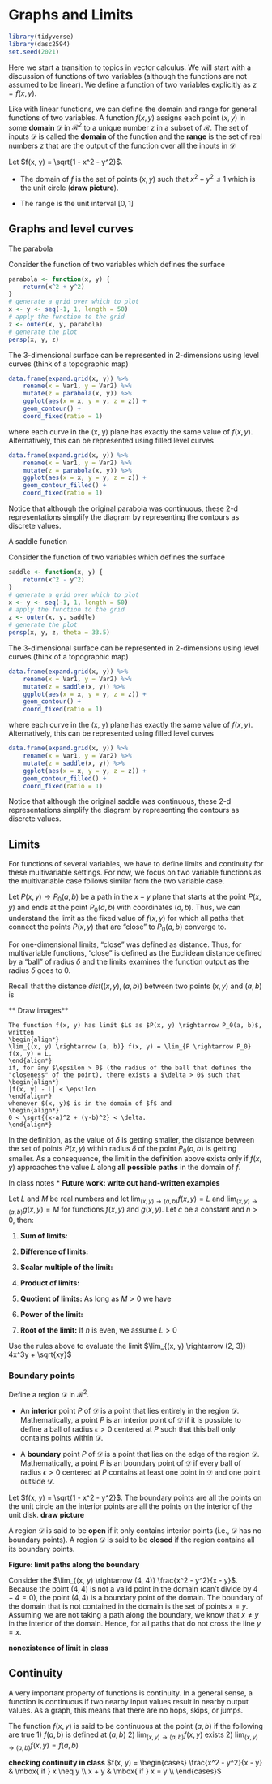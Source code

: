 # Graphs and Limits

```r
library(tidyverse)
library(dasc2594)
set.seed(2021)
```

Here we start a transition to topics in vector calculus. We will start with a discussion of functions of two variables (although the functions are not assumed to be linear). We define a function of two variables explicitly as $z = f(x, y)$. 

:::{.definition}
Like with linear functions, we can define the domain and range for general functions of two variables. A function $f(x, y)$ assigns each point $(x, y)$ in some **domain** $\mathcal{D}$ in $\mathcal{R}^2$ to a unique number $z$ in a subset of $\mathcal{R}$. The set of inputs $\mathcal{D}$ is called the **domain** of the function and the **range** is the set of real numbers $z$ that are the output of the function over all the inputs in $\mathcal{D}$
:::


:::{.example}
Let $f(x, y) = \sqrt{1 - x^2 - y^2}$. 

* The domain of $f$ is the set of points $(x, y)$ such that $x^2 + y^2 \leq 1$ which is the unit circle (**draw picture**).

* The range is the unit interval $[0, 1]$
:::




## Graphs and level curves

:::{.example}
The parabola

Consider the function of two variables 
\begin{align*}
f(x, y) = x^2 + y^2
\end{align*}
which defines the surface
```r
parabola <- function(x, y) {
    return(x^2 + y^2)
}
# generate a grid over which to plot
x <- y <- seq(-1, 1, length = 50)
# apply the function to the grid
z <- outer(x, y, parabola)
# generate the plot
persp(x, y, z)
```
The 3-dimensional surface can be represented in 2-dimensions using level curves (think of a topographic map)
```r
data.frame(expand.grid(x, y)) %>%
    rename(x = Var1, y = Var2) %>%
    mutate(z = parabola(x, y)) %>%
    ggplot(aes(x = x, y = y, z = z)) +
    geom_contour() +
    coord_fixed(ratio = 1)
```
where each curve in the (x, y) plane has exactly the same value of $f(x, y)$. Alternatively, this can be represented using filled level curves 
```r
data.frame(expand.grid(x, y)) %>%
    rename(x = Var1, y = Var2) %>%
    mutate(z = parabola(x, y)) %>%
    ggplot(aes(x = x, y = y, z = z)) +
    geom_contour_filled() +
    coord_fixed(ratio = 1)
```
Notice that although the original parabola was continuous, these 2-d representations simplify the diagram by representing the contours as discrete values. 
:::


:::{.example}
A saddle function

Consider the function of two variables 
\begin{align*}
f(x, y) = x^2 - y^2
\end{align*}
which defines the surface
```r
saddle <- function(x, y) {
    return(x^2 - y^2)
}
# generate a grid over which to plot
x <- y <- seq(-1, 1, length = 50)
# apply the function to the grid
z <- outer(x, y, saddle)
# generate the plot
persp(x, y, z, theta = 33.5)
```
The 3-dimensional surface can be represented in 2-dimensions using level curves (think of a topographic map)
```r
data.frame(expand.grid(x, y)) %>%
    rename(x = Var1, y = Var2) %>%
    mutate(z = saddle(x, y)) %>%
    ggplot(aes(x = x, y = y, z = z)) +
    geom_contour() +
    coord_fixed(ratio = 1)
```
where each curve in the (x, y) plane has exactly the same value of $f(x, y)$. Alternatively, this can be represented using filled level curves 
```r
data.frame(expand.grid(x, y)) %>%
    rename(x = Var1, y = Var2) %>%
    mutate(z = saddle(x, y)) %>%
    ggplot(aes(x = x, y = y, z = z)) +
    geom_contour_filled() +
    coord_fixed(ratio = 1)
```
Notice that although the original saddle was continuous, these 2-d representations simplify the diagram by representing the contours as discrete values. 
:::




## Limits
For functions of several variables, we have to define limits and continuity for these multivariable settings. For now, we focus on two variable functions as the multivariable case follows similar from the two variable case.

Let $P(x, y) \rightarrow P_0(a, b)$ be a path in the $x-y$ plane that starts at the point $P(x, y)$ and ends at the point $P_0(a, b)$ with coordinates $(a, b)$. Thus, we can understand the limit as the fixed value of $f(x, y)$ for which all paths that connect the points $P(x, y)$ that are "close" to $P_0(a, b)$ converge to. 

For one-dimensional limits, "close" was defined as distance. Thus, for multivariable functions, "close" is defined as the Euclidean distance defined by a "ball" of radius $\delta$ and the limits examines the function output as the radius $\delta$ goes to 0.

Recall that the distance $dist((x, y), (a, b))$ between two points $(x, y)$ and $(a, b)$ is 
\begin{align*}
dist((x, y), (a, b)) = \sqrt{(x-a)^2 + (y-b)^2}
\end{align*}

** Draw images**


```definition
The function f(x, y) has limit $L$ as $P(x, y) \rightarrow P_0(a, b)$, written
\begin{align*}
\lim_{(x, y) \rightarrow (a, b)} f(x, y) = \lim_{P \rightarrow P_0} f(x, y) = L,
\end{align*}
if, for any $\epsilon > 0$ (the radius of the ball that defines the "closeness" of the point), there exists a $\delta > 0$ such that 
\begin{align*}
|f(x, y) - L| < \epsilon
\end{align*}
whenever $(x, y)$ is in the domain of $f$ and 
\begin{align*}
0 < \sqrt{(x-a)^2 + (y-b)^2} < \delta.
\end{align*}
```

In the definition, as the value of $\delta$ is getting smaller, the distance between the set of points $P(x, y)$ within radius $\delta$ of the point $P_0(a, b)$ is getting smaller. As a consequence, the limit in the definition above exists only if $f(x, y)$ approaches the value $L$ along **all possible paths** in the domain of $f$. 

:::{.example}
In class notes
* **Future work: write out hand-written examples**
:::


:::{.theorem}
Let $L$ and $M$ be real numbers and let $\lim_{(x, y) \rightarrow (a, b)}f(x, y) = L$ and $\lim_{(x, y) \rightarrow (a, b)}g(x, y) = M$ for functions $f(x, y)$ and $g(x, y)$. Let $c$ be a constant and $n>0$, then:

1) **Sum of limits:**
\begin{align*}
\lim_{(x, y) \rightarrow (a, b)} \left( f(x, y) + g(x, y) \right) = L + M
\end{align*}

2) **Difference of limits:**
\begin{align*}
\lim_{(x, y) \rightarrow (a, b)} \left( f(x, y) - g(x, y) \right) = L - M
\end{align*}

3) **Scalar multiple of the limit:**
\begin{align*}
\lim_{(x, y) \rightarrow (a, b)} c f(x, y) = c L
\end{align*}

4) **Product of limits:**
\begin{align*}
\lim_{(x, y) \rightarrow (a, b)} f(x, y) g(x, y) = LM
\end{align*}

5) **Quotient of limits:** As long as $M>0$ we have
\begin{align*}
\lim_{(x, y) \rightarrow (a, b)} \frac{f(x, y)}{g(x, y)} = \frac{L}{M}
\end{align*}

6) **Power of the limit:**
\begin{align*}
\lim_{(x, y) \rightarrow (a, b)} f(x, y)^n = L^n
\end{align*}

7) **Root of the limit:** If $n$ is even, we assume $L > 0$
\begin{align*}
\lim_{(x, y) \rightarrow (a, b)} f(x, y)^{1/n} = L^{1/n}
\end{align*}

:::



:::{.example}
Use the rules above to evaluate the limit $\lim_{(x, y) \rightarrow (2, 3)} 4x^3y + \sqrt{xy}$
:::

### Boundary points

:::{.definition}
Define a region $\mathcal{D}$ in $\mathcal{R}^2$. 

* An **interior** point $P$ of $\mathcal{D}$ is a point that lies entirely in the region $\mathcal{D}$. Mathematically, a point $P$ is an interior point of $\mathcal{D}$ if it is possible to define a ball of radius $\epsilon>0$ centered at $P$ such that this ball only contains points within $\mathcal{D}$.

* A **boundary** point $P$ of $\mathcal{D}$ is a point that lies on the edge of the region $\mathcal{D}$. Mathematically, a point $P$ is an boundary point of $\mathcal{D}$ if every ball of radius $\epsilon>0$ centered at $P$ contains at least one point in $\mathcal{D}$ and one point outside $\mathcal{D}$.
:::

:::{.example}
Let $f(x, y) = \sqrt{1 - x^2 - y^2}$. The boundary points are all the points on the unit circle an the interior points are all the points on the interior of the unit disk. **draw picture**
:::

:::{.definition}
A region $\mathcal{D}$ is said to be **open** if it only contains interior points (i.e., $\mathcal{D}$ has no boundary points). A region $\mathcal{D}$ is said to be **closed** if the region contains all its boundary points. 
:::

**Figure: limit paths along the boundary**

:::{.example}
Consider the $\lim_{(x, y) \rightarrow (4, 4)} \frac{x^2 - y^2}{x - y}$. Because the point $(4, 4)$ is not a valid point in the domain (can't divide by $4-4=0$), the point $(4, 4)$ is a boundary point of the domain. The boundary of the domain that is not contained in the domain is the set of points $x = y$. Assuming we are not taking a path along the boundary, we know that $x \neq y$ in the interior of the domain. Hence, 
\begin{align*}
\lim_{(x, y) \rightarrow (4, 4)} \frac{x^2 - y^2}{x - y} & = \lim_{(x, y) \rightarrow (4, 4)} \frac{(x - y)(x + y)}{x - y} \\
& = \lim_{(x, y) \rightarrow (4, 4)} x + y  = 4 + 4 = 8\\
\end{align*}
for all paths that do not cross the line $y = x$.
:::

:::{.example}
**nonexistence of limit in class**
:::

## Continuity
A very important property of functions is continuity. In a general sense, a function is continuous if two nearby input values result in nearby output values. As a graph, this means that there are no hops, skips, or jumps.

:::{.definition}
The function $f(x, y)$ is said to be continuous at the point $(a, b)$ if the following are true
1) $f(a, b)$ is defined at $(a, b)$
2) $\lim_{(x, y) \rightarrow (a, b)} f(x, y)$ exists
2) $\lim_{(x, y) \rightarrow (a, b)} f(x, y) = f(a, b)$ 
:::

:::{.example}
**checking continuity in class**
$f(x, y) = \begin{cases}
\frac{x^2 - y^2}{x - y} & \mbox{ if } x \neq y \\
x + y & \mbox{ if } x = y \\
\end{cases}$
:::




